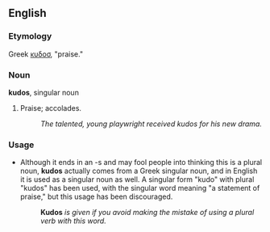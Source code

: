 ==English==
===Etymology===
Greek [[κυδοσ]], "praise."
===Noun===
'''kudos''', singular noun
#Praise; accolades.
#:''The talented, young playwright received kudos for his new drama.''
===Usage===
*Although it ends in an -s and may fool people into thinking this is a plural noun, '''kudos''' actually comes from a Greek singular noun, and in English it is used as a singular noun as well.  A singular form "kudo" with plural "kudos" has been used, with the singular word meaning "a statement of praise," but this usage has been discouraged.  
*:'''Kudos''' ''is given if you avoid making the mistake of using a plural verb with this word.''